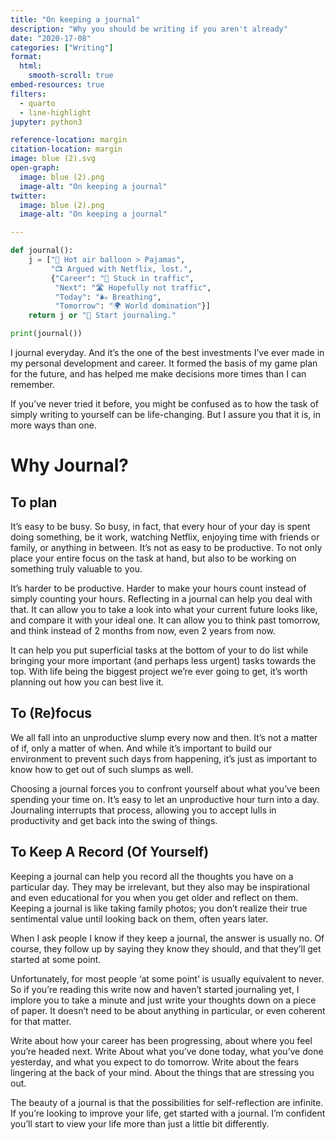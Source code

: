 ```yaml
---
title: "On keeping a journal"
description: "Why you should be writing if you aren't already"
date: "2020-17-08"
categories: ["Writing"]
format:
  html:
    smooth-scroll: true
embed-resources: true
filters:
  - quarto
  - line-highlight
jupyter: python3

reference-location: margin
citation-location: margin
image: blue (2).svg
open-graph:
  image: blue (2).png
  image-alt: "On keeping a journal"
twitter:
  image: blue (2).png
  image-alt: "On keeping a journal"

---
```


::: {.column-margin}

```python
def journal():
    j = ["🎈 Hot air balloon > Pajamas",
         "📺 Argued with Netflix, lost.",
         {"Career": "🚗 Stuck in traffic",
          "Next": "🛣️ Hopefully not traffic",
          "Today": "🌬️ Breathing",
          "Tomorrow": "🌍 World domination"}]
    return j or "📝 Start journaling."

print(journal())
```

:::

I journal everyday. And it's the one of the best investments I’ve ever made in my personal development and career. It formed the basis of my game plan for the future, and has helped me make decisions more times than I can remember.

If you’ve never tried it before, you might be confused as to how the task of simply writing to yourself can be life-changing. But I assure you that it is, in more ways than one.

# Why Journal?

## To plan

It's easy to be busy. So busy, in fact, that every hour of your day is spent doing something, be it work, watching Netflix, enjoying time with friends or family, or anything in between. It's not as easy to be productive. To not only place your entire focus on the task at hand, but also to be working on something truly valuable to you.

It's harder to be productive. Harder to make your hours count instead of simply counting your hours. Reflecting in a journal can help you deal with that. It can allow you to take a look into what your current future looks like, and compare it with your ideal one. It can allow you to think past tomorrow, and think instead of 2 months from now, even 2 years from now.

It can help you put superficial tasks at the bottom of your to do list while bringing your more important (and perhaps less urgent) tasks towards the top. With life being the biggest project we’re ever going to get, it's worth planning out how you can best live it.

## To (Re)focus
We all fall into an unproductive slump every now and then. It's not a matter of if, only a matter of when. And while it's important to build our environment to prevent such days from happening, it's just as important to know how to get out of such slumps as well.

Choosing a journal forces you to confront yourself about what you’ve been spending your time on. It's easy to let an unproductive hour turn into a day. Journaling interrupts that process, allowing you to accept lulls in productivity and get back into the swing of things.


## To Keep A Record (Of Yourself)
Keeping a journal can help you record all the thoughts you have on a particular day. They may be irrelevant, but they also may be inspirational and even educational for you when you get older and reflect on them. Keeping a journal is like taking family photos; you don't realize their true sentimental value until looking back on them, often years later.

When I ask people I know if they keep a journal, the answer is usually no. Of course, they follow up by saying they know they should, and that they’ll get started at some point.

Unfortunately, for most people ‘at some point’ is usually equivalent to never. So if you’re reading this write now and haven't started journaling yet, I implore you to take a minute and just write your thoughts down on a piece of paper. It doesn't need to be about anything in particular, or even coherent for that matter.

Write about how your career has been progressing, about where you feel you’re headed next. Write About what you’ve done today, what you’ve done yesterday, and what you expect to do tomorrow. Write about the fears lingering at the back of your mind. About the things that are stressing you out.

The beauty of a journal is that the possibilities for self-reflection are infinite. If you’re looking to improve your life, get started with a journal. I'm confident you’ll start to view your life more than just a little bit differently.